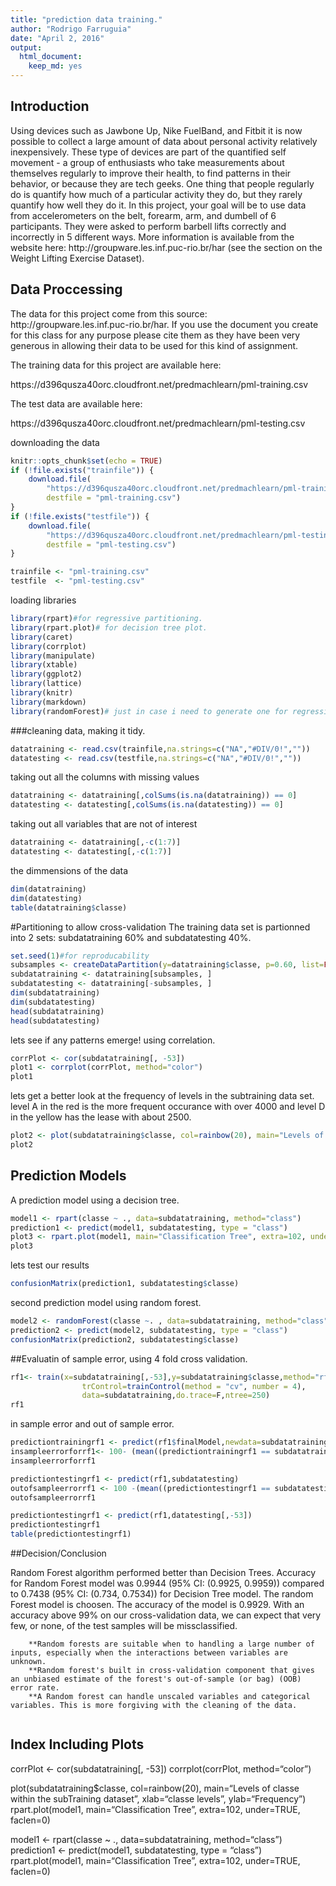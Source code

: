```yaml
---
title: "prediction data training."
author: "Rodrigo Farruguia"
date: "April 2, 2016"
output: 
  html_document: 
    keep_md: yes
---
```


## Introduction

Using devices such as Jawbone Up, Nike FuelBand, and Fitbit it is now possible to collect a large amount of data about personal activity relatively inexpensively. These type of devices are part of the quantified self movement - a group of enthusiasts who take measurements about themselves regularly to improve their health, to find patterns in their behavior, or because they are tech geeks. One thing that people regularly do is quantify how much of a particular activity they do, but they rarely quantify how well they do it. In this project, your goal will be to use data from accelerometers on the belt, forearm, arm, and dumbell of 6 participants. They were asked to perform barbell lifts correctly and incorrectly in 5 different ways. More information is available from the website here: http://groupware.les.inf.puc-rio.br/har (see the section on the Weight Lifting Exercise Dataset).

## Data Proccessing 
The data for this project come from this source: http://groupware.les.inf.puc-rio.br/har. If you use the document you create for this class for any purpose please cite them as they have been very generous in allowing their data to be used for this kind of assignment.

The training data for this project are available here:

https://d396qusza40orc.cloudfront.net/predmachlearn/pml-training.csv

The test data are available here:

https://d396qusza40orc.cloudfront.net/predmachlearn/pml-testing.csv

downloading the data

```r
knitr::opts_chunk$set(echo = TRUE)
if (!file.exists("trainfile")) {
    download.file(
        "https://d396qusza40orc.cloudfront.net/predmachlearn/pml-training.csv",
        destfile = "pml-training.csv")
}
if (!file.exists("testfile")) {
    download.file(
        "https://d396qusza40orc.cloudfront.net/predmachlearn/pml-testing.csv",
        destfile = "pml-testing.csv")
}

trainfile <- "pml-training.csv"
testfile  <- "pml-testing.csv"
```
loading libraries

```r
library(rpart)#for regressive partitioning.
library(rpart.plot)# for decision tree plot.
library(caret)
library(corrplot)
library(manipulate)
library(xtable)
library(ggplot2)
library(lattice)
library(knitr)
library(markdown)
library(randomForest)# just in case i need to generate one for regression
```
###cleaning data, making it tidy.

```r
datatraining <- read.csv(trainfile,na.strings=c("NA","#DIV/0!",""))
datatesting <- read.csv(testfile,na.strings=c("NA","#DIV/0!",""))
```
taking out all the columns with missing values 

```r
datatraining <- datatraining[,colSums(is.na(datatraining)) == 0]
datatesting <- datatesting[,colSums(is.na(datatesting)) == 0]
```
taking out all variables that are not of interest
```r
datatraining <- datatraining[,-c(1:7)]
datatesting <- datatesting[,-c(1:7)]
```

the dimmensions of the data

```r
dim(datatraining)
dim(datatesting)
table(datatraining$classe)
```

#Partitioning to allow cross-validation
The training data set is partionned into 2 sets: subdatatraining 60% and subdatatesting 40%.


```r
set.seed(1)#for reproducability
subsamples <- createDataPartition(y=datatraining$classe, p=0.60, list=FALSE)
subdatatraining <- datatraining[subsamples, ] 
subdatatesting <- datatraining[-subsamples, ]
dim(subdatatraining)
dim(subdatatesting)
head(subdatatraining)
head(subdatatesting)
```

lets see if any patterns emerge! using correlation.


```r
corrPlot <- cor(subdatatraining[, -53])
plot1 <- corrplot(corrPlot, method="color")
plot1
```

lets get a better look at the frequency of levels in the subtraining data set. level A in the red is the more frequent occurance with over 4000 and level D in the yellow has the lease with about 2500. 

```r
plot2 <- plot(subdatatraining$classe, col=rainbow(20), main="Levels of classe within the subdatatraining dataset", xlab="classe levels", ylab="Frequency")
plot2
```

## Prediction Models
A prediction model using a decision tree. 

```r
model1 <- rpart(classe ~ ., data=subdatatraining, method="class")
prediction1 <- predict(model1, subdatatesting, type = "class")
plot3 <- rpart.plot(model1, main="Classification Tree", extra=102, under=TRUE, faclen=0)
plot3
```

lets test our results 

```r
confusionMatrix(prediction1, subdatatesting$classe)
```

second prediction model using random forest. 

```r
model2 <- randomForest(classe ~. , data=subdatatraining, method="class")
prediction2 <- predict(model2, subdatatesting, type = "class")
confusionMatrix(prediction2, subdatatesting$classe)
```

##Evaluatin of sample error, using 4 fold cross validation. 

```r
rf1<- train(x=subdatatraining[,-53],y=subdatatraining$classe,method="rf",
                trControl=trainControl(method = "cv", number = 4),
                data=subdatatraining,do.trace=F,ntree=250)
rf1
```

in sample error and out of sample error. 

```r
predictiontrainingrf1 <- predict(rf1$finalModel,newdata=subdatatraining)
insampleerrorforrf1<- 100- (mean((predictiontrainingrf1 == subdatatraining$classe)*1)*100)
insampleerrorforrf1

predictiontestingrf1 <- predict(rf1,subdatatesting)
outofsampleerrorrf1 <- 100 -(mean((predictiontestingrf1 == subdatatesting$classe)*1)*100)
outofsampleerrorrf1

predictiontestingrf1 <- predict(rf1,datatesting[,-53])
predictiontestingrf1
table(predictiontestingrf1)

```



##Decision/Conclusion

Random Forest algorithm performed better than Decision Trees.
Accuracy for Random Forest model was 0.9944 (95% CI: (0.9925, 0.9959)) compared to 0.7438 (95% CI: (0.734, 0.7534)) for Decision Tree model. The random Forest model is choosen. The accuracy of the model is 0.9929. With an accuracy above 99% on our cross-validation data, we can expect that very few, or none, of the test samples will be missclassified.

        **Random forests are suitable when to handling a large number of inputs, especially when the interactions between variables are unknown.
        **Random forest's built in cross-validation component that gives an unbiased estimate of the forest's out-of-sample (or bag) (OOB) error rate.
        **A Random forest can handle unscaled variables and categorical variables. This is more forgiving with the cleaning of the data.
        

## Index Including Plots

corrPlot <- cor(subdatatraining[, -53])
corrplot(corrPlot, method="color")


plot(subdatatraining$classe, col=rainbow(20), main="Levels of classe within the subTraining dataset", xlab="classe levels", ylab="Frequency")
rpart.plot(model1, main="Classification Tree", extra=102, under=TRUE, faclen=0)

model1 <- rpart(classe ~ ., data=subdatatraining, method="class")
prediction1 <- predict(model1, subdatatesting, type = "class")
rpart.plot(model1, main="Classification Tree", extra=102, under=TRUE, faclen=0)



